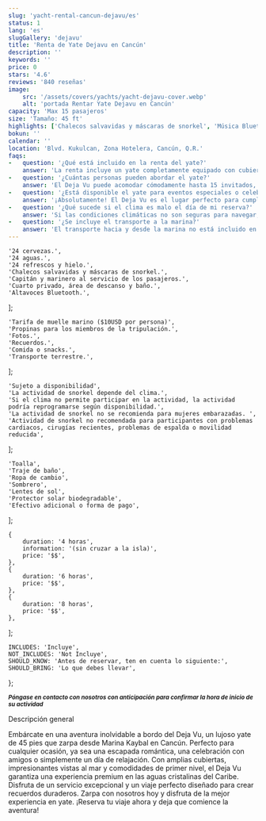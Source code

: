 ```yaml
---
slug: 'yacht-rental-cancun-dejavu/es'
status: 1
lang: 'es'
slugGallery: 'dejavu'
title: 'Renta de Yate Dejavu en Cancún'
description: ''
keywords: ''
price: 0
stars: '4.6'
reviews: '840 reseñas'
image: 
    src: '/assets/covers/yachts/yacht-dejavu-cover.webp'
    alt: 'portada Rentar Yate Dejavu en Cancún'
capacity: 'Max 15 pasajeros'
size: 'Tamaño: 45 ft'
highlights: ['Chalecos salvavidas y máscaras de snorkel', 'Música Bluetooth']
bokun: ''
calendar: ''
location: 'Blvd. Kukulcan, Zona Hotelera, Cancún, Q.R.'
faqs:
-   question: '¿Qué está incluido en la renta del yate?'
    answer: 'La renta incluye un yate completamente equipado con cubiertas espaciosas, asientos cómodos y comodidades como un sistema de sonido, una nevera con hielo y una tripulación profesional para garantizar que tenga una experiencia fluida y agradable.'
-   question: '¿Cuántas personas pueden abordar el yate?'
    answer: 'El Deja Vu puede acomodar cómodamente hasta 15 invitados, lo que lo hace perfecto para reuniones íntimas o grupos pequeños que desean disfrutar de una experiencia privada y lujosa en el agua.'
-   question: '¿Está disponible el yate para eventos especiales o celebraciones?'
    answer: '¡Absolutamente! El Deja Vu es el lugar perfecto para cumpleaños, aniversarios, eventos corporativos o cualquier ocasión especial. Podemos ayudarlo a organizar el evento según sus necesidades, ofreciendo desde música y decoraciones hasta catering y entretenimiento.'
-   question: '¿Qué sucede si el clima es malo el día de mi reserva?'
    answer: 'Si las condiciones climáticas no son seguras para navegar, le ofreceremos reprogramar su reserva o le proporcionaremos un reembolso completo. Su seguridad es nuestra principal prioridad, y lo mantendremos informado de cualquier cambio con anticipación.'
-   question: '¿Se incluye el transporte a la marina?'
    answer: 'El transporte hacia y desde la marina no está incluido en el precio del alquiler, pero podemos organizar un transporte privado para usted si lo solicita. Avísenos si necesita ayuda con su transporte, ¡y estaremos encantados de ayudarle!'
---
```



    '24 cervezas.',
    '24 aguas.',
    '24 refrescos y hielo.',
    'Chalecos salvavidas y máscaras de snorkel.',
    'Capitán y marinero al servicio de los pasajeros.',
    'Cuarto privado, área de descanso y baño.',
    'Altavoces Bluetooth.',
];

    'Tarifa de muelle marino ($10USD por persona)',
    'Propinas para los miembros de la tripulación.',
    'Fotos.',
    'Recuerdos.',
    'Comida o snacks.',
    'Transporte terrestre.',
];

    'Sujeto a disponibilidad',
    'La actividad de snorkel depende del clima.',
    'Si el clima no permite participar en la actividad, la actividad podría reprogramarse según disponibilidad.',
    'La actividad de snorkel no se recomienda para mujeres embarazadas. ',
    'Actividad de snorkel no recomendada para participantes con problemas cardiacos, cirugías recientes, problemas de espalda o movilidad reducida',
];

    'Toalla',
    'Traje de baño',
    'Ropa de cambio',
    'Sombrero',
    'Lentes de sol',
    'Protector solar biodegradable',
    'Efectivo adicional o forma de pago',
];

    {
        duration: '4 horas',
        information: '(sin cruzar a la isla)',
        price: '$$',
    },
    {
        duration: '6 horas',
        price: '$$',
    },
    {
        duration: '8 horas',
        price: '$$',
    },
];

    INCLUDES: 'Incluye',
    NOT_INCLUDES: 'Not Incluye',
    SHOULD_KNOW: 'Antes de reservar, ten en cuenta lo siguiente:',
    SHOULD_BRING: 'Lo que debes llevar',
};

<TabPricesYacht client:visible infoPrices={infoPrices} lang={frontmatter.lang} />

<Inclusions includes={includes} notIncludes={notIncludes} i18n={i18n} />
<TagP><em><strong><small>Póngase en contacto con nosotros con anticipación para confirmar la hora de inicio de su actividad</small></strong></em></TagP>

<TagH2>Descripción general</TagH2>

<TagP>  Embárcate en una aventura inolvidable a bordo del Deja Vu, un lujoso yate de 45 pies que zarpa desde Marina Kaybal en Cancún. Perfecto para cualquier ocasión, ya sea una escapada romántica, una celebración con amigos o simplemente un día de relajación. Con amplias cubiertas, impresionantes vistas al mar y comodidades de primer nivel, el Deja Vu garantiza una experiencia premium en las aguas cristalinas del Caribe. Disfruta de un servicio excepcional y un viaje perfecto diseñado para crear recuerdos duraderos. Zarpa con nosotros hoy y disfruta de la mejor experiencia en yate. ¡Reserva tu viaje ahora y deja que comience la aventura!</TagP>

<WhatYouShould shouldKnow={shouldKnow} shouldBring={shouldBring} i18n={i18n} />